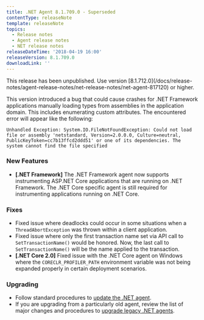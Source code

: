 ```yaml
---
title: .NET Agent 8.1.709.0 - Superseded
contentType: releaseNote
template: releaseNote
topics:
  - Release notes
  - Agent release notes
  - NET release notes
releaseDateTime: '2018-04-19 16:00'
releaseVersion: 8.1.709.0
downloadLink: ''
---
```


<Callout variant="important">
  This release has been unpublished. Use version [8.1.712.0](/docs/release-notes/agent-release-notes/net-release-notes/net-agent-817120) or higher.

  This version introduced a bug that could cause crashes for .NET Framework applications manually loading types from assemblies in the application domain. This includes enumerating custom attributes. The encountered error will appear like the following:

  `Unhandled Exception: System.IO.FileNotFoundException: Could not load file or assembly 'netstandard, Version=2.0.0.0, Culture=neutral, PublicKeyToken=cc7b13ffcd2ddd51' or one of its dependencies. The system cannot find the file specified`
</Callout>

### New Features

* **\[.NET Framework]** The .NET Framework agent now supports instrumenting ASP.NET Core applications that are running on .NET Framework. The .NET Core specific agent is still required for instrumenting applications running on .NET Core.

### Fixes

* Fixed issue where deadlocks could occur in some situations when a `ThreadAbortException` was thrown within a client application.
* Fixed issue where only the first transaction name set via API call to `SetTransactionName()` would be honored. Now, the last call to `SetTransactionName()` will be the name applied to the transaction.
* **\[.NET Core 2.0]** Fixed issue with the .NET Core agent on Windows where the `CORECLR_PROFILER_PATH` environment variable was not being expanded properly in certain deployment scenarios.

### Upgrading

* Follow standard procedures to [update the .NET agent](/docs/agents/net-agent/installation-configuration/update-net-agent).
* If you are upgrading from a particularly old agent, review the list of major changes and procedures to [upgrade legacy .NET agents](/docs/agents/net-agent/troubleshooting/upgrade-legacy-net-agents).
